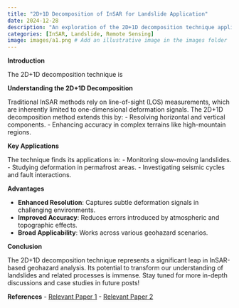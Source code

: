 ```yaml
---
title: "2D+1D Decomposition of InSAR for Landslide Application"
date: 2024-12-28
description: "An exploration of the 2D+1D decomposition technique applied to InSAR for landslide analysis."
categories: [InSAR, Landslide, Remote Sensing]
image: images/a1.png # Add an illustrative image in the images folder
---
```


**Introduction**

The 2D+1D decomposition technique is  

**Understanding the 2D+1D Decomposition**

Traditional InSAR methods rely on line-of-sight (LOS) measurements, which are inherently limited to one-dimensional deformation signals. The 2D+1D decomposition method extends this by:
- Resolving horizontal and vertical components.
- Enhancing accuracy in complex terrains like high-mountain regions.

**Key Applications**

The technique finds its applications in:
- Monitoring slow-moving landslides.
- Studying deformation in permafrost areas.
- Investigating seismic cycles and fault interactions.

**Advantages**

- **Enhanced Resolution**: Captures subtle deformation signals in challenging environments.
- **Improved Accuracy**: Reduces errors introduced by atmospheric and topographic effects.
- **Broad Applicability**: Works across various geohazard scenarios.

**Conclusion**

The 2D+1D decomposition technique represents a significant leap in InSAR-based geohazard analysis. Its potential to transform our understanding of landslides and related processes is immense. Stay tuned for more in-depth discussions and case studies in future posts!

**References**
- [Relevant Paper 1](https://doi.org/10.xxxx/xxxx)
- [Relevant Paper 2](https://doi.org/10.xxxx/yyyy)


